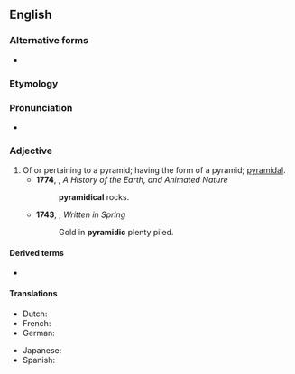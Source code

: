 ==English==

===Alternative forms===
* {{l|en|pyramidical}}

===Etymology===
{{suffix|en|pyramid|ic}}

===Pronunciation===
* {{a|UK}} {{IPA|en|/pɪ.ɹəˈmɪd.ɪk/}}
{{rfap|en}}

===Adjective===
{{en-adj|-}}

# Of or pertaining to a pyramid; having the form of a pyramid; [[pyramidal]].
#* '''1774''', {{w|Oliver Goldsmith}}, ''A History of the Earth, and Animated Nature''
#*: '''pyramidical''' rocks.
#* '''1743''', {{w|William Shenstone}}, ''Written in Spring''
#*: Gold in '''pyramidic''' plenty piled.

====Derived terms====
* {{l|en|pyramidically}}

====Translations====
{{trans-top|Of or pertaining to a pyramid}}
* Dutch: {{t+|nl|piramidevormig}}
* French: {{t+|fr|pyramidal}}
* German: {{t|de|pyramidisch}}
{{trans-mid}}
* Japanese: {{t|ja|ピラミッド型の|tr=piramiddogata no}}
* Spanish: {{t|es|piramidal}}
{{trans-bottom}}